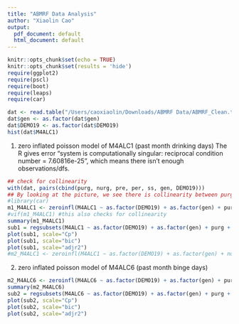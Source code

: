 ```yaml
---
title: "ABMRF Data Analysis"
author: "Xiaolin Cao"
output:
  pdf_document: default
  html_document: default
---
```


```r
knitr::opts_chunk$set(echo = TRUE)
knitr::opts_chunk$set(results = 'hide')
require(ggplot2)
require(pscl)
require(boot)
require(leaps)
require(car)
```

```r
dat <- read.table("/Users/caoxiaolin/Downloads/ABMRF Data/ABMRF_Clean.txt", header = T)
dat$gen <- as.factor(dat$gen)
dat$DEMO19 <- as.factor(dat$DEMO19)
hist(dat$M4ALC1)
```

1. zero inflated poisson model of M4ALC1 (past month drinking days)
The R gives error "system is computationally singular: reciprocal condition number = 7.60816e-25", which means there isn't enough observations/dfs. 
```r
## check for collinearity 
with(dat, pairs(cbind(purg, nurg, pre, per, ss, gen, DEMO19)))
## By looking at the picture, we see there is collinearity between purg and nurg, pre and per.
#library(car)
m1_M4ALC1 <- zeroinfl(M4ALC1 ~ as.factor(DEMO19) + as.factor(gen) + purg + per + ss, data = dat) ## try without nurg and per
#vif(m1_M4ALC1) #this also checks for collinearity
summary(m1_M4ALC1)
sub1 = regsubsets(M4ALC1 ~ as.factor(DEMO19) + as.factor(gen) + purg + nurg + pre + per + ss, data = dat, nvmax=5, nbest=1, method="exhaustive", really.big = T) # with all 7 variables 
plot(sub1, scale="Cp")
plot(sub1, scale="bic")
plot(sub1, scale="adjr2")
#m2_M4ALC1 <- zeroinfl(M4ALC1 ~ as.factor(DEMO19) + as.factor(gen) + nurg + per + ss, data = dat)
```

2. zero inflated poisson model of M4ALC6 (past month binge days)
```r
m2_M4ALC6 <- zeroinfl(M4ALC6 ~ as.factor(DEMO19) + as.factor(gen) + purg + pre + ss, data = dat)
summary(m2_M4ALC6)
sub2 = regsubsets(M4ALC6 ~ as.factor(DEMO19) + as.factor(gen) + purg + nurg + pre + per + ss, data = dat, nvmax=7, nbest=1, method="exhaustive", really.big = T) # with 7 vars
plot(sub2, scale="Cp")
plot(sub2, scale="bic")
plot(sub2, scale="adjr2")
```